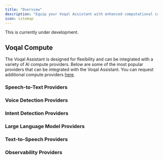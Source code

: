 ```yaml
---
title: "Overview"
description: "Equip your Voqal Assistant with enhanced computational capabilities"
icon: sitemap
---
```


<Warning>This is currently under development.</Warning>

## Voqal Compute

The Voqal Assistant is designed for flexibility and can be integrated with a variety of AI compute providers.
Below are some of the most popular providers that can be integrated with the Voqal Assistant.
You can request additional compute providers [here](https://github.com/voqal/voqal/issues).

### Speech-to-Text Providers

<CardGroup cols={4}>
<Card
    title="Deepgram"
    href="/integrations/stt/deepgram"
    icon="trophy-star"
></Card>
<Card
  title="OpenAI"
  href="/integrations/stt/openai"
  icon="star"
></Card>
<Card
    title="Picovoice"
    href="/integrations/stt/picovoice"
    icon="star-half"
></Card>
</CardGroup>

### Voice Detection Providers

<CardGroup cols={4}>
<Card
    title="Picovoice"
    href="/integrations/vad/picovoice"
    icon="trophy-star"
></Card>
<Card
    title="Voqal"
    href="/integrations/vad/voqal"
    icon="star-half"
></Card>
</CardGroup>

### Intent Detection Providers

<CardGroup cols={4}>
<Card
    title="Deepgram"
    href="/integrations/intent/deepgram"
    icon="trophy-star"
></Card>
<Card
    title="Serenade"
    href="/integrations/intent/serenade"
    icon="star"
></Card>
<Card
    title="Picovoice"
    href="/integrations/intent/picovoice"
    icon="star-half"
></Card>
</CardGroup>

### Large Language Model Providers

<CardGroup cols={4}>
<Card
    title="OpenAI"
    href="/integrations/llm/openai"
    icon="trophy-star"
></Card>
<Card
    title="Mistral AI"
    href="/integrations/llm/mistralai"
    icon="star-half"
></Card>
<Card
    title="Hugging Face"
    href="/integrations/llm/huggingface"
    icon="asterisk"
></Card>
<Card
    title="TogetherAI"
    href="/integrations/llm/togetherai"
    icon="asterisk"
></Card>
<Card
    title="Ollama"
    href="/integrations/llm/ollama"
    icon="asterisk"
></Card>
</CardGroup>
<Card
    title="Groq"
    href="/integrations/llm/groq"
    icon="asterisk"
></Card>

### Text-to-Speech Providers

<CardGroup cols={4}>
<Card
    title="OpenAI"
    href="/integrations/tts/openai"
    icon="trophy-star"
></Card>
<Card
    title="Deepgram"
    href="/integrations/tts/deepgram"
    icon="star"
></Card>
<Card
    title="Picovoice"
    href="/integrations/tts/picovoice"
    icon="star-half"
></Card>
</CardGroup>

### Observability Providers

<CardGroup cols={4}>
<Card
    title="Helicone"
    href="/integrations/observability/helicone"
    icon="trophy-star"
></Card>
</CardGroup>
